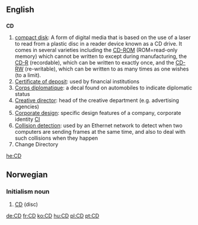 ==English==

==={{Initialism}}===
'''CD'''
# [[compact disk]]: A form of digital media that is based on the use of a laser to read from a plastic disc in a reader device known as a CD drive.  It comes in several varieties including the [[CD-ROM]] (ROM=read-only memory) which cannot be written to except during manufacturing, the [[CD-R]] (recordable), which can be written to exactly once, and the [[CD-RW]] (re-writable), which can be written to as many times as one wishes (to a limit).
# [[Certificate of deposit]]: used by financial institutions
# [[Corps diplomatique]]: a decal found on automobiles to indicate diplomatic status
# [[Creative director]]: head of the creative department (e.g. advertising agencies)
# [[Corporate design]]: specific design features of a company, corporate identity [[CI]]
# [[Collision detection]]: used by an Ethernet network to detect when two computers are sending frames at the same time, and also to deal with such collisions when they happen
# Change Directory

[[he:CD]]

==Norwegian==
===Initialism noun===
{{no-noun-irreg|m|CD'en|CD'er|CD'ene}}
#[[#English|CD]] (disc)

[[de:CD]]
[[fr:CD]]
[[ko:CD]]
[[hu:CD]]
[[pl:CD]]
[[pt:CD]]